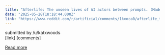 ```yaml
---
title: "Afterlife: The unseen lives of AI actors between prompts. (Made with Veo 3)"
date: "2025-05-28T18:18:44.000Z"
link: "https://www.reddit.com/r/artificial/comments/1kxoca0/afterlife_the_unseen_lives_of_ai_actors_between/"
---
```


submitted by    /u/katxwoods  
 [link]   [comments]

[Read more](https://www.reddit.com/r/artificial/comments/1kxoca0/afterlife_the_unseen_lives_of_ai_actors_between/)
